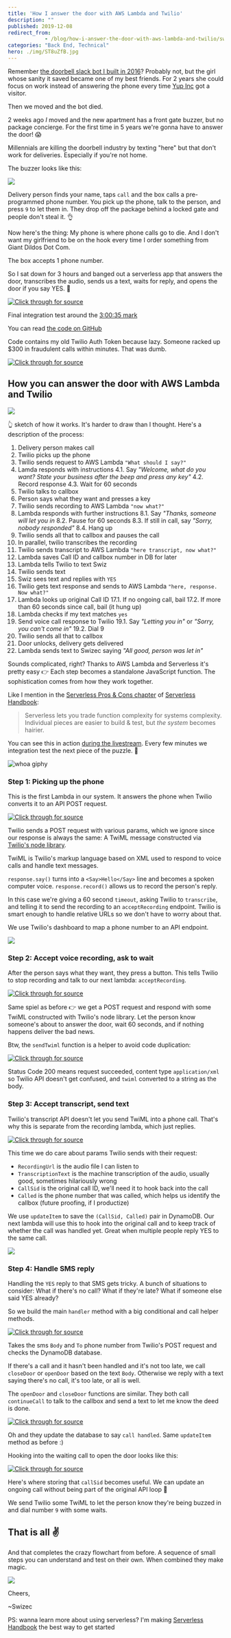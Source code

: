 ```yaml
---
title: 'How I answer the door with AWS Lambda and Twilio'
description: ""
published: 2019-12-08
redirect_from: 
            - /blog/how-i-answer-the-door-with-aws-lambda-and-twilio/swizec/9255
categories: "Back End, Technical"
hero: ./img/ST8uZfB.jpg
---
```

Remember [the doorbell slack bot I built in 2016](https://swizec.com/blog/make-slack-twilio-talk/swizec/7128)? Probably not, but the girl whose sanity it saved became one of my best friends. For 2 years she could focus on work instead of answering the phone every time [Yup Inc](https://yup.com) got a visitor.



Then we moved and the bot died.



2 weeks ago _I_ moved and the new apartment has a front gate buzzer, but no package concierge. For the first time in 5 years we&#x27;re gonna have to answer the door! 😱



Millennials are killing the doorbell industry by texting &quot;here&quot; but that don&#x27;t work for deliveries. Especially if you&#x27;re not home.



The buzzer looks like this:



![](./img/ST8uZfB.jpg)



Delivery person finds your name, taps `call` and the box calls a pre-programmed phone number. You pick up the phone, talk to the person, and press `9` to let them in. They drop off the package behind a locked gate and people don&#x27;t steal it. 👌



Now here&#x27;s the thing: My phone is where phone calls go to die. And I don&#x27;t want my girlfriend to be on the hook every time I order something from Giant Dildos Dot Com.



The box accepts 1 phone number.



So I sat down for 3 hours and banged out a serverless app that answers the door, transcribes the audio, sends us a text, waits for reply, and opens the door if you say YES. 🤙



[![Click through for source](./img/techletter.app-screenshot-1575873627646.png)](https://www.youtube.com/watch?v=eZm7WZizgVw)



Final integration test around the [3:00:35 mark](https://youtu.be/eZm7WZizgVw?t=10838)



You can read [the code on GitHub](https://github.com/Swizec/doorbell-app)



Code contains my old Twilio Auth Token because lazy. Someone racked up $300 in fraudulent calls within minutes. That was dumb.



[![Click through for source](./img/techletter.app-screenshot-1575873910342.png)](https://twitter.com/Swizec/status/1201374225224757248)



## How you can answer the door with AWS Lambda and Twilio



![](./img/9SOoNwI.png)



👆 sketch of how it works. It&#x27;s harder to draw than I thought. Here&#x27;s a description of the process:



1. Delivery person makes call
2. Twilio picks up the phone
3. Twilio sends request to AWS Lambda `"What should I say?"`
4. Lamda responds with instructions 4.1. Say _&quot;Welcome, what do you want? State your business after the beep and press any key&quot;_ 4.2. Record response 4.3. Wait for 60 seconds
5. Twilio talks to callbox
6. Person says what they want and presses a key
7. Twilio sends recording to AWS Lambda `"now what?"`
8. Lambda responds with further instructions 8.1. Say _&quot;Thanks, someone will let you in_ 8.2. Pause for 60 seconds 8.3. If still in call, say _&quot;Sorry, nobody responded&quot;_ 8.4. Hang up
9. Twilio sends all that to callbox and pauses the call
10. In parallel, twilio transcribes the recording
11. Twilio sends transcript to AWS Lambda `"here transcript, now what?"`
12. Lambda saves Call ID and callbox number in DB for later
13. Lambda tells Twilio to text Swiz
14. Twilio sends text
15. Swiz sees text and replies with `YES`
16. Twilio gets text response and sends to AWS Lambda `"here, response. Now what?"`
17. Lambda looks up original Call ID 17.1. If no ongoing call, bail 17.2. If more than 60 seconds since call, bail (it hung up)
18. Lambda checks if my text matches `yes`
19. Send voice call response to Twilio 19.1. Say _&quot;Letting you in&quot;_ or _&quot;Sorry, you can&#x27;t come in&quot;_ 19.2. Dial 9
20. Twilio sends all that to callbox
21. Door unlocks, delivery gets delivered
22. Lambda sends text to Swizec saying _&quot;All good, person was let in&quot;_



Sounds complicated, right? Thanks to AWS Lambda and Serverless it&#x27;s pretty easy 👉 Each step becomes a standalone JavaScript function. The sophistication comes from how they work together.



Like I mention in the [Serverless Pros &amp; Cons chapter](https://serverlesshandbook.dev/serverless-pros-cons/) of [Serverless Handbook](https://serverlesshandbook.dev):



> Serverless lets you trade function complexity for systems complexity. Individual pieces are easier to build &amp; test, but _the system_ becomes hairier.



You can see this in action [during the livestream](https://www.youtube.com/watch?v=eZm7WZizgVw). Every few minutes we integration test the next piece of the puzzle. 🤘



![whoa giphy](./img/media-3o6gDPXMNxFhvHdcf6-giphy.gif)



### Step 1: Picking up the phone



This is the first Lambda in our system. It answers the phone when Twilio converts it to an API POST request.



[![Click through for source](./img/techletter.app-screenshot-1575873614420.png)](https://carbon.now.sh/?bg=rgba(255,255,255,1)&amp;t=seti&amp;l=typescript&amp;ds=true&amp;wc=true&amp;wa=true&amp;pv=48px&amp;ph=32px&amp;ln=false&amp;code=%2F%2F%20src%2Fanswercall.ts%0A%0Aexport%20const%20handler%20%3D%20async%20(event%3A%20APIGatewayEvent)%20%3D%3E%20%7B%0A%20%20%20%20if%20(event.httpMethod.toLowerCase()%20%3D%3D%3D%20%22post%22)%20%7B%0A%20%20%20%20%20%20%20%20%2F%2F%20Twilio%20sent%20us%20a%20phone%20call%2C%20assumed%20to%20be%20gate%20buzzer%20box%0A%20%20%20%20%20%20%20%20return%20handleBuzzerCall()%3B%0A%20%20%20%20%7D%20else%20%7B%0A%20%20%20%20%20%20%20%20%2F%2F%20Someone%20got%20here%20with%20a%20browser%0A%20%20%20%20%20%20%20%20return%20%7B%0A%20%20%20%20%20%20%20%20%20%20%20%20statusCode%3A%20200%2C%0A%20%20%20%20%20%20%20%20%20%20%20%20body%3A%0A%20%20%20%20%20%20%20%20%20%20%20%20%20%20%20%20%22Hello%20%F0%9F%91%8B%2C%20this%20URL%20is%20meant%20to%20be%20used%20via%20a%20buzzer%20box%20phone%20call.%20You%20probably%20don&#x27;t%20want%20to%20be%20here%22%0A%20%20%20%20%20%20%20%20%7D%3B%0A%20%20%20%20%7D%0A%7D%3B%0A%0Aasync%20function%20handleBuzzerCall()%20%7B%0A%20%20%20%20const%20response%20%3D%20new%20twiml.VoiceResponse()%3B%0A%20%20%20%20response.say(%0A%20%20%20%20%20%20%20%20%22Welcome!%20What%20do%20you%20want%3F%20Answer%20after%20the%20beep%2C%20then%20press%20any%20key%22%0A%20%20%20%20)%3B%0A%20%20%20%20response.record(%7B%0A%20%20%20%20%20%20%20%20action%3A%20%22acceptRecording%22%2C%0A%20%20%20%20%20%20%20%20timeout%3A%2060%2C%0A%20%20%20%20%20%20%20%20transcribe%3A%20true%2C%0A%20%20%20%20%20%20%20%20transcribeCallback%3A%20%22acceptTranscript%22%0A%20%20%20%20%7D)%3B%0A%0A%20%20%20%20return%20sendTwiml(response)%3B%0A%7D)



Twilio sends a POST request with various params, which we ignore since our response is always the same: A TwiML message constructed via [Twilio&#x27;s node library](https://www.twilio.com/docs/libraries/node).



TwiML is Twilio&#x27;s markup language based on XML used to respond to voice calls and handle text messages.



`response.say()` turns into a `<Say>Hello</Say>` line and becomes a spoken computer voice. `response.record()` allows us to record the person&#x27;s reply.



In this case we&#x27;re giving a 60 second `timeout`, asking Twilio to `transcribe`, and telling it to send the recording to an `acceptRecording` endpoint. Twilio is smart enough to handle relative URLs so we don&#x27;t have to worry about that.



We use Twilio&#x27;s dashboard to map a phone number to an API endpoint.



![](./img/9ERHfRR.png)



### Step 2: Accept voice recording, ask to wait



After the person says what they want, they press a button. This tells Twilio to stop recording and talk to our next lambda: `acceptRecording`.



[![Click through for source](./img/techletter.app-screenshot-1575873614255.png)](https://carbon.now.sh/?bg=rgba(255,255,255,1)&amp;t=seti&amp;l=typescript&amp;ds=true&amp;wc=true&amp;wa=true&amp;pv=48px&amp;ph=32px&amp;ln=false&amp;code=%2F%2F%20src%2FacceptRecording.ts%0A%0Aexport%20const%20handler%20%3D%20async%20(event%3A%20APIGatewayEvent)%20%3D%3E%20%7B%0A%20%20%20%20const%20response%20%3D%20new%20twiml.VoiceResponse()%3B%0A%0A%20%20%20%20response.say(%22Thank%20you.%20Someone%20will%20let%20you%20in%20right%20away.%22)%3B%0A%20%20%20%20response.pause(%7B%0A%20%20%20%20%20%20%20%20length%3A%2060%0A%20%20%20%20%7D)%3B%0A%20%20%20%20response.say(%22Looks%20like%20nobody%20answered%2C%20try%20calling%20a%20real%20human.%22)%3B%0A%0A%20%20%20%20return%20sendTwiml(response)%3B%0A%7D%3B)



Same spiel as before 👉 we get a POST request and respond with some TwiML constructed with Twilio&#x27;s node library. Let the person know someone&#x27;s about to answer the door, wait 60 seconds, and if nothing happens deliver the bad news.



Btw, the `sendTwiml` function is a helper to avoid code duplication:



[![Click through for source](./img/techletter.app-screenshot-1575873614283.png)](https://carbon.now.sh/?bg=rgba(255,255,255,1)&amp;t=seti&amp;l=typescript&amp;ds=true&amp;wc=true&amp;wa=true&amp;pv=48px&amp;ph=32px&amp;ln=false&amp;code=%2F%2F%20src%2Futils.ts%0A%0Aexport%20const%20sendTwiml%20%3D%20(twiml%3A%20any)%20%3D%3E%20%7B%0A%20%20%20%20return%20%7B%0A%20%20%20%20%20%20%20%20statusCode%3A%20200%2C%0A%20%20%20%20%20%20%20%20headers%3A%20%7B%0A%20%20%20%20%20%20%20%20%20%20%20%20%22Content-Type%22%3A%20%22application%2Fxml%22%0A%20%20%20%20%20%20%20%20%7D%2C%0A%20%20%20%20%20%20%20%20body%3A%20twiml.toString()%0A%20%20%20%20%7D%3B%0A%7D%3B)



Status Code 200 means request succeeded, content type `application/xml` so Twilio API doesn&#x27;t get confused, and `twiml` converted to a string as the body.



### Step 3: Accept transcript, send text



Twilio&#x27;s transcript API doesn&#x27;t let you send TwiML into a phone call. That&#x27;s why this is separate from the recording lambda, which just replies.



[![Click through for source](./img/techletter.app-screenshot-1575873614247.png)](https://carbon.now.sh/?bg=rgba(255,255,255,1)&amp;t=seti&amp;l=typescript&amp;ds=true&amp;wc=true&amp;wa=true&amp;pv=48px&amp;ph=32px&amp;ln=false&amp;code=%2F%2F%20src%2FacceptTranscript.ts%0A%0Aexport%20const%20handler%20%3D%20async%20(event%3A%20APIGatewayEvent)%20%3D%3E%20%7B%0A%20%20%20%20const%20%7B%20RecordingUrl%2C%20TranscriptionText%2C%20CallSid%2C%20Called%20%7D%20%3D%20qs.parse(%0A%20%20%20%20%20%20%20%20event.body!%0A%20%20%20%20)%3B%0A%0A%20%20%20%20%2F%2F%20Save%20(CallSid%2C%20Called)%20pair%20for%20lookup%20in%20SMS%20handler%0A%20%20%20%20await%20updateItem(%7B%0A%20%20%20%20%20%20%20%20Key%3A%20%7B%20phone_number%3A%20Called%20as%20string%20%7D%2C%0A%20%20%20%20%20%20%20%20UpdateExpression%3A%0A%20%20%20%20%20%20%20%20%20%20%20%20%22SET%20callSid%20%3D%20%3AcallSid%2C%20createdAt%20%3D%20%3AcreatedAt%2C%20handledAt%20%3D%20%3AhandledAt%22%2C%0A%20%20%20%20%20%20%20%20ExpressionAttributeValues%3A%20%7B%0A%20%20%20%20%20%20%20%20%20%20%20%20%22%3AcallSid%22%3A%20CallSid%20as%20string%2C%0A%20%20%20%20%20%20%20%20%20%20%20%20%22%3AcreatedAt%22%3A%20new%20Date().toISOString()%2C%0A%20%20%20%20%20%20%20%20%20%20%20%20%22%3AhandledAt%22%3A%20null%0A%20%20%20%20%20%20%20%20%7D%0A%20%20%20%20%7D)%3B%0A%0A%20%20%20%20const%20client%20%3D%20twilio(accountSid%2C%20authToken)%3B%0A%20%20%20%20for%20(let%20recipient%20of%20recipients)%20%7B%0A%20%20%20%20%20%20%20%20await%20client.messages.create(%7B%0A%20%20%20%20%20%20%20%20%20%20%20%20body%3A%20%60There&#x27;s%20someone%20at%20the%20door!%5Cn%5Cn%0A%20%20%20%20%20%20%20%20transcript%3A%20%22%24%7BTranscriptionText%7D%22%5Cn%5Cn%0A%20%20%20%20%20%20%20%20recording%3A%20%24%7BRecordingUrl%7D%5Cn%0A%20%20%20%20%20%20%20%20Reply%20YES%20to%20let%20them%20in!%0A%20%20%20%20%20%20%20%20%60%2C%0A%20%20%20%20%20%20%20%20%20%20%20%20to%3A%20recipient%2C%0A%20%20%20%20%20%20%20%20%20%20%20%20from%3A%20Called%20as%20string%0A%20%20%20%20%20%20%20%20%7D)%3B%0A%20%20%20%20%7D%0A%0A%20%20%20%20return%20%7B%0A%20%20%20%20%20%20%20%20statusCode%3A%20200%2C%0A%20%20%20%20%20%20%20%20body%3A%20%22success%22%0A%20%20%20%20%7D%3B%0A%7D%3B)



This time we do care about params Twilio sends with their request:



- `RecordingUrl` is the audio file I can listen to
- `TranscriptionText` is the machine transcription of the audio, usually good, sometimes hilariously wrong
- `CallSid` is the original call ID, we&#x27;ll need it to hook back into the call
- `Called` is the phone number that was called, which helps us identify the callbox (future proofing, if I productize)



We use `updateItem` to save the `(CallSid, Called)` pair in DynamoDB. Our next lambda will use this to hook into the original call and to keep track of whether the call was handled yet. Great when multiple people reply YES to the same call.



![](./img/RZDckNq.png)



### Step 4: Handle SMS reply



Handling the `YES` reply to that SMS gets tricky. A bunch of situations to consider: What if there&#x27;s no call? What if they&#x27;re late? What if someone else said YES already?



So we build the main `handler` method with a big conditional and call helper methods.



[![Click through for source](./img/techletter.app-screenshot-1575873614384.png)](https://carbon.now.sh/?bg=rgba(255,255,255,1)&amp;t=seti&amp;l=typescript&amp;ds=true&amp;wc=true&amp;wa=true&amp;pv=48px&amp;ph=32px&amp;ln=false&amp;code=%2F%2F%20src%2FhandleSMSReply.ts%0A%0Aexport%20const%20handler%20%3D%20async%20(event%3A%20APIGatewayEvent)%20%3D%3E%20%7B%0A%20%20%20%20const%20%7B%20Body%2C%20To%20%7D%20%3D%20qs.parse(event.body!)%3B%0A%20%20%20%20const%20%7B%20Item%20%7D%20%3D%20await%20getItem(%7B%20Key%3A%20%7B%20phone_number%3A%20To%20as%20string%20%7D%20%7D)%3B%0A%0A%20%20%20%20if%20(Item%20%26%26%20!Item.handledAt%20%26%26%20!outdated(Item))%20%7B%0A%20%20%20%20%20%20%20%20if%20((Body%20as%20string).toLowerCase().includes(%22yes%22))%20%7B%0A%20%20%20%20%20%20%20%20%20%20%20%20%2F%2F%20open%20the%20door%0A%20%20%20%20%20%20%20%20%20%20%20%20return%20openDoor(Item.callSid%2C%20To%20as%20string)%3B%0A%20%20%20%20%20%20%20%20%7D%20else%20%7B%0A%20%20%20%20%20%20%20%20%20%20%20%20%2F%2F%20don&#x27;t%20open%20the%20door%0A%20%20%20%20%20%20%20%20%20%20%20%20return%20closeDoor(Item.callSid%2C%20To%20as%20string)%3B%0A%20%20%20%20%20%20%20%20%7D%0A%20%20%20%20%7D%20else%20%7B%0A%20%20%20%20%20%20%20%20const%20response%20%3D%20new%20twiml.MessagingResponse()%3B%0A%20%20%20%20%20%20%20%20let%20text%20%3D%0A%20%20%20%20%20%20%20%20%20%20%20%20%22No%20ongoing%20call.%20Only%20text%20this%20number%20in%20response%20to%20a%20message%20%E2%9C%8C%EF%B8%8F%22%3B%0A%0A%20%20%20%20%20%20%20%20if%20(Item)%20%7B%0A%20%20%20%20%20%20%20%20%20%20%20%20%2F%2F%20call%20was%20found%0A%20%20%20%20%20%20%20%20%20%20%20%20if%20(Item.handledAt)%20%7B%0A%20%20%20%20%20%20%20%20%20%20%20%20%20%20%20%20text%20%3D%20%22Someone%20else%20already%20answered%20the%20door%22%3B%0A%20%20%20%20%20%20%20%20%20%20%20%20%7D%20else%20if%20(outdated(Item))%20%7B%0A%20%20%20%20%20%20%20%20%20%20%20%20%20%20%20%20text%20%3D%20%22You%20missed%20the%2060second%20timeout%22%3B%0A%20%20%20%20%20%20%20%20%20%20%20%20%7D%0A%20%20%20%20%20%20%20%20%7D%0A%0A%20%20%20%20%20%20%20%20return%20sendTwiml(response.message(text))%3B%0A%20%20%20%20%7D%0A%7D%3B)



Takes the sms `Body` and `To` phone number from Twilio&#x27;s POST request and checks the DynamoDB database.



If there&#x27;s a call and it hasn&#x27;t been handled and it&#x27;s not too late, we call `closeDoor` or `openDoor` based on the text `Body`. Otherwise we reply with a text saying there&#x27;s no call, it&#x27;s too late, or all is well.



The `openDoor` and `closeDoor` functions are similar. They both call `continueCall` to talk to the callbox and send a text to let me know the deed is done.



[![Click through for source](./img/techletter.app-screenshot-1575873614309.png)](https://carbon.now.sh/?bg=rgba(255,255,255,1)&amp;t=seti&amp;l=typescript&amp;ds=true&amp;wc=true&amp;wa=true&amp;pv=48px&amp;ph=32px&amp;ln=false&amp;code=%2F%2F%20src%2FhandleSMSReply.ts%0A%0A%2F%2F%20Texts%20user%20that%20door%20is%20openinng%0A%2F%2F%20Hooks%20into%20ongoing%20phone%20call%0A%2F%2F%20Sends%20dial%20tone%0Aasync%20function%20openDoor(callSid%3A%20string%2C%20phone_number%3A%20string)%20%7B%0A%20%20%20%20const%20success%20%3D%20await%20continueCall(callSid%2C%20true)%3B%0A%0A%20%20%20%20const%20response%20%3D%20new%20twiml.MessagingResponse()%3B%0A%20%20%20%20let%20message%3B%0A%0A%20%20%20%20if%20(success)%20%7B%0A%20%20%20%20%20%20%20%20message%20%3D%20response.message(%22Opened%20the%20door%22)%3B%0A%0A%20%20%20%20%20%20%20%20%2F%2F%20flag%20call%20as%20handled%0A%20%20%20%20%20%20%20%20await%20updateItem(%7B%0A%20%20%20%20%20%20%20%20%20%20%20%20Key%3A%20%7B%20phone_number%20%7D%2C%0A%20%20%20%20%20%20%20%20%20%20%20%20UpdateExpression%3A%20%22SET%20handledAt%20%3D%20%3AhandledAt%22%2C%0A%20%20%20%20%20%20%20%20%20%20%20%20ExpressionAttributeValues%3A%20%7B%0A%20%20%20%20%20%20%20%20%20%20%20%20%20%20%20%20%22%3AhandledAt%22%3A%20new%20Date().toISOString()%0A%20%20%20%20%20%20%20%20%20%20%20%20%7D%0A%20%20%20%20%20%20%20%20%7D)%3B%0A%20%20%20%20%7D%20else%20%7B%0A%20%20%20%20%20%20%20%20message%20%3D%20response.message(%22Something%20went%20wrong%22)%3B%0A%20%20%20%20%7D%0A%0A%20%20%20%20return%20sendTwiml(message)%3B%0A%7D)



Oh and they update the database to say `call handled`. Same `updateItem` method as before :)



Hooking into the waiting call to open the door looks like this:



[![Click through for source](./img/techletter.app-screenshot-1575873614280.png)](https://carbon.now.sh/?bg=rgba(255,255,255,1)&amp;t=seti&amp;l=typescript&amp;ds=true&amp;wc=true&amp;wa=true&amp;pv=48px&amp;ph=32px&amp;ln=false&amp;code=%2F%2F%20src%2FhandleSMSReply.ts%0A%0Aasync%20function%20continueCall(callSid%3A%20string%2C%20openDoor%3A%20boolean)%20%7B%0A%20%20%20%20const%20client%20%3D%20twilio(accountSid%2C%20authToken)%3B%0A%20%20%20%20try%20%7B%0A%20%20%20%20%20%20%20%20const%20response%20%3D%20new%20twiml.VoiceResponse()%3B%0A%20%20%20%20%20%20%20%20if%20(openDoor)%20%7B%0A%20%20%20%20%20%20%20%20%20%20%20%20response.say(%22Buzzing%20you%20in%22)%3B%0A%20%20%20%20%20%20%20%20%20%20%20%20response.play(%7B%20digits%3A%20%22ww9wwww%22%20%7D)%3B%0A%20%20%20%20%20%20%20%20%7D%20else%20%7B%0A%20%20%20%20%20%20%20%20%20%20%20%20response.say(%22Sorry%2C%20residents%20said%20you%20can&#x27;t%20come%20in%22)%3B%0A%20%20%20%20%20%20%20%20%7D%0A%0A%20%20%20%20%20%20%20%20await%20client.calls(callSid).update(%7B%20twiml%3A%20response.toString()%20%7D)%3B%0A%20%20%20%20%20%20%20%20return%20true%3B%0A%20%20%20%20%7D%20catch%20(e)%20%7B%0A%20%20%20%20%20%20%20%20console.log(%22Error%20continuing%20call%22)%3B%0A%20%20%20%20%20%20%20%20console.log(e)%3B%0A%20%20%20%20%20%20%20%20return%20false%3B%0A%20%20%20%20%7D%0A%7D)



Here&#x27;s where storing that `callSid` becomes useful. We can update an ongoing call without being part of the original API loop 💪



We send Twilio some TwiML to let the person know they&#x27;re being buzzed in and dial number `9` with some waits.



## That is all ✌️



And that completes the crazy flowchart from before. A sequence of small steps you can understand and test on their own. When combined they make magic.



![](./img/RTPzkxz.png)



Cheers,



~Swizec



PS: wanna learn more about using serverless? I&#x27;m making [Serverless Handbook](https://serverlesshandbook.dev/) the best way to get started